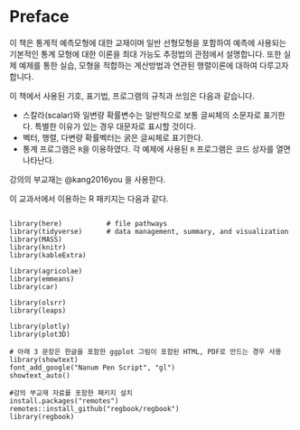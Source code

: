 # Preface {.unnumbered}



이 책은 통계적 예측모형에 대한 교재이며  일반 선형모형을 포함하여 예측에 사용되는 기본적인 통계 모형에 대한 이론을 최대 가능도 추정법의 관점에서 설명합니다.  또한 실제 예제를 통한 실습, 모형을 적합하는 계산방법과 연관된 행렬이론에 대하여 다루고자 합니다.

::: {.callout-note}
이 책에서 사용된 기호, 표기법, 프로그램의 규칙과 쓰임은 다음과 같습니다.

- 스칼라(scalar)와 일변량 확률변수는 일반적으로  보통 글씨체의 소문자로  표기한다. 특별한 이유가 있는 경우 대문자로 표시할 것이다. 
- 벡터, 행렬, 다변량 확률벡터는 굵은 글씨체로 표기한다.
- 통계 프로그램은 `R`을 이용하였다. 각 예제에 사용된 `R` 프로그램은 코드 상자를 열면 나타난다. 
:::

강의의 부교재는 @kang2016you 을 사용한다.

이 교과서에서 이용하는 R 패키지는 다음과 같다.

```

library(here)           # file pathways
library(tidyverse)      # data management, summary, and visualization
library(MASS)
library(knitr)
library(kableExtra)

library(agricolae)
library(emmeans)
library(car)

library(olsrr)
library(leaps)

library(plotly)
library(plot3D)

# 아래 3 문장은 한글을 포함한 ggplot 그림이 포함된 HTML, PDF로 만드는 경우 사용
library(showtext)
font_add_google("Nanum Pen Script", "gl")
showtext_auto()

#강의 부교재 자료를 포함한 패키지 설치
install.packages("remotes")
remotes::install_github("regbook/regbook")
library(regbook)
```
